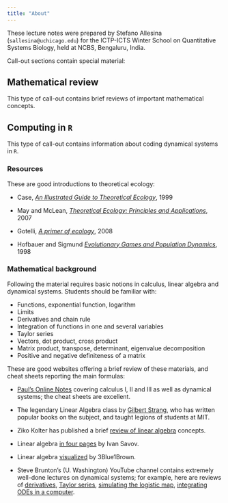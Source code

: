 ```yaml
---
title: "About"
---
```


These lecture notes were prepared by Stefano Allesina (`sallesina@uchicago.edu`) for the ICTP-ICTS Winter School on Quantitative Systems Biology, held at NCBS, Bengaluru, India. 

Call-out sections contain special material:

::: {.callout-note collapse="fales"}
## Mathematical review

This type of call-out contains brief reviews of important mathematical concepts.
:::

::: {.callout-tip collapse="false"}
## Computing in `R`

This type of call-out contains information about coding dynamical systems in `R`.
:::


### Resources

These are good introductions to theoretical ecology:

- Case, [*An Illustrated Guide to Theoretical Ecology*](https://global.oup.com/ushe/product/an-illustrated-guide-to-theoretical-ecology-9780195085129?cc=us&lang=en&), 1999

- May and McLean, [*Theoretical Ecology: Principles and Applications*](https://academic.oup.com/book/42041), 2007

- Gotelli, [*A primer of ecology*](https://global.oup.com/academic/product/a-primer-of-ecology-9780878933181?cc=us&lang=en&), 2008

- Hofbauer and Sigmund [*Evolutionary Games and Population Dynamics*](https://www.cambridge.org/core/books/evolutionary-games-and-population-dynamics/A8D94EBE6A16837E7CB3CED24E1948F8), 1998

### Mathematical background

Following the material requires basic notions in calculus, linear algebra and dynamical systems. Students should be familiar with:

- Functions, exponential function, logarithm
- Limits
- Derivatives and chain rule
- Integration of functions in one and several variables
- Taylor series
- Vectors, dot product, cross product
- Matrix product, transpose, determinant, eigenvalue decomposition
- Positive and negative definiteness of a matrix

These are good websites offering a brief review of these materials, and cheat sheets reporting the main formulas:

- [Paul's Online Notes](https://tutorial.math.lamar.edu/) covering calculus I, II and III as well as dynamical systems; the cheat sheets are excellent.

- The legendary Linear Algebra class by [Gilbert Strang](https://www.youtube.com/watch?v=7UJ4CFRGd-U&list=PLE7DDD91010BC51F8), who has written popular books on the subject, and taught legions of students at MIT.

- Ziko Kolter has published a brief [review of linear algebra](https://cs229.stanford.edu/section/cs229-linalg.pdf) concepts.

- Linear algebra [in four pages](https://minireference.com/static/tutorials/linear_algebra_in_4_pages.pdf) by  Ivan Savov.

- Linear algebra [visualized](https://www.3blue1brown.com/topics/linear-algebra) by 3Blue1Brown.

- Steve Brunton's (U. Washington) YouTube channel contains extremely well-done lectures on dynamical systems; for example, here are reviews of [derivatives](https://www.youtube.com/watch?v=-NhgElcA3K8), [Taylor series](https://www.youtube.com/watch?v=ebfOSDj4j3I), [simulating the logistic map](https://www.youtube.com/watch?v=_BvAkyuWhOI), [integrating ODEs in a computer](https://www.youtube.com/watch?v=W-wxKgjBDnc).
